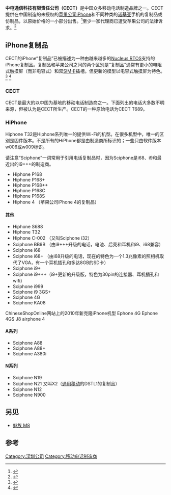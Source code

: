 {{Infobox company
 | name             = CECT
 | type             = [[深圳市辉时代科技有限公司|深圳市辉时代科技有限公司]]的[[子公司|子公司]]
 | foundation       = 2004 ([[中国|中国]])
 | location         = [[广东|广东]][[深圳|深圳]]
 | industry         = [[电信|电信]]
 | products         = [[移动电话|移动电话]]<br>[[智能手机|智能手机]]
 | homepage         = [http://huitimes.en.china.cn/selling-leads/,1068280000,list1.html ]
 | support          = [http://cect-forums.com ]
}}

'''中电通信科技有限责任公司（CECT）'''是中国众多移动电话制造品牌之一。CECT提供在中国制造的未授权的[[苹果公司|苹果公司]][[iPhone|iPhone]]和不同种类的[[诺基亚|诺基亚]]手机的复制品或仿制品，以原始价格的一小部分出售。<ref>{{cite news
|url=http://uk.reuters.com/article/technologyNewsMolt/idUKPEK33380420080623
|title=Hi-phone anyone? Fake mobiles threaten China brands
|publisher=Reuters UK
|accessdate=22 July 2008
|date=23 June 2008
|archive-date=2008-09-24
|archive-url=https://web.archive.org/web/20080924025554/http://uk.reuters.com/article/technologyNewsMolt/idUKPEK33380420080623
|dead-url=no
}}</ref>至少一家代理商已遭受苹果公司的法律诉求。<ref>{{cite web
|url=http://www.macnn.com/articles/08/05/12/iphone.knockoff.threatened/
|title=Apple threatens European iPhone knockoff reseller
|publisher=MacNN
|accessdate=22 July 2008
|archive-date=2008-09-19
|archive-url=https://web.archive.org/web/20080919005507/http://www.macnn.com/articles/08/05/12/iphone.knockoff.threatened/
|dead-url=no
}}</ref>

== iPhone复制品 ==
CECT的iPhone“复制品”已被描述为一种由越来越多的[[Nucleus_RTOS|Nucleus RTOS]]支持的iPhone复制品。复制品和苹果公司之间的两个区别是“复制品”通常有更小的电阻式触摸屏（而非电容式）和双[[SIM卡|SIM卡]]插槽。但更新的模型以电容式触摸屏为特色。<ref>{{cite web
|url=http://www.itwire.com/content/view/19096/1103/
|title=iPhone 3G on track to scale the Great Wall of China
|publisher=iTWire
|accessdate=22 July 2008
|archive-url=https://web.archive.org/web/20080705205126/http://www.itwire.com/content/view/19096/1103/
|archive-date=2008-07-05
|url-status=dead
|dead-url=no
}}</ref>
<ref>{{cite web|last1=Brown|first1=Aurelia|title=CECT - Product and Accessories Guide|url=http://www.myaudiosound.com/best-blutooth-earbuds/|date=9 November 2011|accessdate=2020-08-19|archive-date=2015-09-09|archive-url=https://web.archive.org/web/20150909032119/http://www.myaudiosound.com/best-blutooth-earbuds/|dead-url=no}}</ref>

=== CECT ===
CECT是最大的以中国为基地的移动电话制造商之一。下面列出的电话大多数不明来源，但被认为是CECT所生产。CECT的一种原始电话为CECT T689。

=== HiPhone ===
Hiphone T32是Hiphone系列唯一的提供Wi-Fi的机型。在很多机型中，唯一的区别是固件版本。不是所有的HiPhone都是由制造商所标识的；一些只由软件版本w006或w009标识。

请注意“Sciphone”一词常用于引用电话复制品时，因为Sciphone是i68、i9和最近出的i9+++的制造商。
*Hiphone P168
*Hiphone P168+
*Hiphone P168++
*Hiphone P168C
*Hiphone P168S
*Hiphone 4 （苹果公司iPhone 4的复制品）

==== 其他 ====
*Hiphone S688
*Hiphone T32
*Hiphone C-002 （又叫Sciphone i32）
*Sciphone BB9B （由i9+++升级的电话，电池、后壳和耳机和i9、i68兼容）
*Sciphone i68
*Sciphone i68+ （由i68升级的电话，现在的特色为一个1.3兆像素的照相机取代了VGA，有一个耳机插孔和多达8GB的SD卡）
*Sciphone i9+
*Sciphone i9+++（i9+更新的升级版，特色为30pin的连接器、耳机插孔和wifi）
*Sciphone i999
*Sciphone i9 3GS+
*Sciphone 4G
*Sciphone KA08
ChineseShopOnline网站上的2010年新克隆iPhone机型
Ephone 4G
Ephone 4GS
J8
airphone 4

==== A系列 ====
*Sciphone A88
*Sciphone A88+
*Sciphone A380i

==== N系列 ====
*Sciphone N19
*Sciphone N21 又叫X2（[[通用移动|通用移动]]的DSTL1的复制品）
*Sciphone N12
*Sciphone N900

== 另见 ==
*[[魅族_M8|魅族 M8]]

== 参考 ==
{{reflist}}

[[Category:深圳公司|Category:深圳公司]]
[[Category:移动电话制造商|Category:移动电话制造商]]
